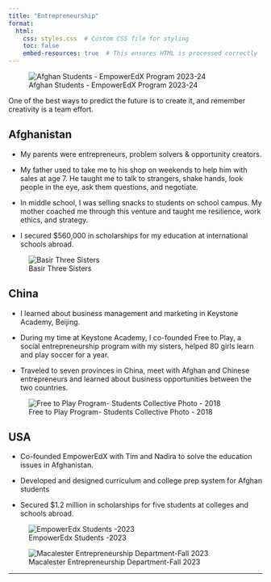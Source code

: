 ```yaml
---
title: "Entrepreneurship"
format:
  html:
    css: styles.css  # Custom CSS file for styling
    toc: false
    embed-resources: true  # This ensures HTML is processed correctly
---
```


![Afghan Students - EmpowerEdX Program 2023-24](images/EmpowerEdx Students.png)

::: red-background
One of the best ways to predict the future is to create it, and remember creativity is a team effort.
:::

## Afghanistan

- My parents were entrepreneurs, problem solvers & opportunity creators.  

- My father used to take me to his shop on weekends to help him with sales at age 7. He taught me to talk to strangers, shake hands, look people in the eye, ask them questions, and negotiate. 

- In middle school, I was selling snacks to students on school campus. My mother coached me through this venture and taught me resilience, work ethics, and strategy.

- I secured $560,000 in scholarships for my education at international schools abroad.


![Basir Three Sisters](images/Three sisters.jpg)

## China

- I learned about business management and marketing in Keystone Academy, Beijing. 

- During my time at Keystone Academy, I co-founded Free to Play, a social entrepreneurship program with my sisters, helped 80 girls learn and play soccer for a year.

- Traveled to seven provinces in China, meet with Afghan and Chinese entrepreneurs and learned about business opportunities between the two countries.

![Free to Play Program- Students Collective Photo - 2018](images/Free to play.JPG)

## USA

- Co-founded EmpowerEdX with Tim and Nadira to solve the education issues in Afghanistan.

- Developed and designed curriculum and college prep system for Afghan students

- Secured $1.2 million in scholarships for five students at colleges and schools abroad. 

![EmpowerEdx Students -2023](images/Studens Celebration-EmpowerEdX.png)

![Macalester Entrepreneurship Department-Fall 2023](images/MAC-Entre%20Department.jpg)




------------------------------------------------------------------------
